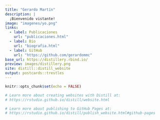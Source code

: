 ```yaml
---
title: "Gerardo Martín"
description: |
  ¡Bienvenido vistante!
image: "imagenes/yo.png"
links:
  - label: Publicaciones
    url: "publicaciones.html"
  - label: Bio
    url: "biografia.html"
  - label: GitHub
    url: "https://github.com/gerardommc"
base_url: https://distillery.rbind.io/
preview: images/distillery.png
site: distill::distill_website
output: postcards::trestles
---
```


```r
knitr::opts_chunk$set(echo = FALSE)

# Learn more about creating websites with Distill at:
# https://rstudio.github.io/distill/website.html

# Learn more about publishing to GitHub Pages at:
# https://rstudio.github.io/distill/publish_website.html#github-pages

```

